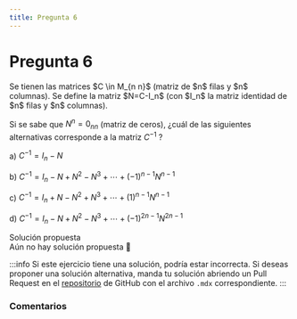 ```yaml
---
title: Pregunta 6
---
```



# Pregunta 6

<div className="exercise">
Se tienen las matrices $C \in M_{n n}$ (matriz de $n$ filas y $n$ columnas). Se define la matriz $N=C-I_n$ (con $I_n$ la matriz identidad de $n$ filas y $n$ columnas).

Si se sabe que $N^n=0_{n n}$ (matriz de ceros), ¿cuál de las siguientes alternativas corresponde a la matriz $C^{-1}$ ?

a) $C^{-1}=I_n-N$

b) $C^{-1}=I_n-N+N^2-N^3+\cdots+(-1)^{n-1} N^{n-1}$

c) $C^{-1}=I_n+N-N^2+N^3+\cdots+(1)^{n-1} N^{n-1}$

d) $C^{-1}=I_n-N+N^2-N^3+\cdots+(-1)^{2 n-1} N^{2 n-1}$
</div>

<MDXDetails>
<summary>Solución propuesta</summary>

<div className="exercise">
Aún no hay solución propuesta 🥲
</div>

:::info
Si este ejercicio tiene una solución, podría estar incorrecta. Si deseas proponer una solución alternativa, manda tu solución abriendo
un Pull Request en el [repositorio](https://github.com/crow-rojas/apuntes-fundamentals/pulls) de GitHub con el archivo
`.mdx` correspondiente.
:::

</MDXDetails>

### Comentarios

<Disqus
  url="https://crow-rojas.github.io/apuntes-fundamentals/docs/mathematics/linear-algebra/exercises/2016-1/p06"
  identifier="docs/mathematics/linear-algebra/exercises/2016-1/p06"
  title="2016-1 Álgebra Lineal - Pregunta 06"
/>
